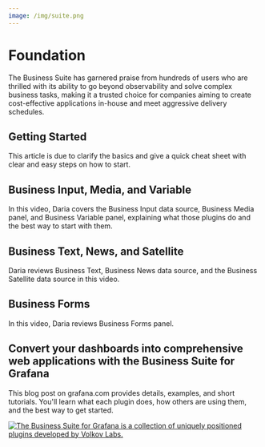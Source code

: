 ```yaml
---
image: /img/suite.png
---
```



# Foundation

The Business Suite has garnered praise from hundreds of users who are thrilled with its ability to go beyond observability and solve complex business tasks, making it a trusted choice for companies aiming to create cost-effective applications in-house and meet aggressive delivery schedules.

<BlogPost id="business-suite-20240802" />

## Getting Started

This article is due to clarify the basics and give a quick cheat sheet with clear and easy steps on how to start.

<BlogPost id="howto-start-20241022" />

## Business Input, Media, and Variable

In this video, Daria covers the Business Input data source, Business Media panel, and Business Variable panel, explaining what those plugins do and the best way to start with them.

<Youtube
  id="K1NHBV5e6VE"
  title="Business Input data source, Media panel, Variable panel."
/>

## Business Text, News, and Satellite

Daria reviews Business Text, Business News data source, and the Business Satellite data source in this video.

<Youtube
  id="Go6tdEh96JQ"
  title="Business Text panel, News data source, Satellite data source."
/>

## Business Forms

In this video, Daria reviews Business Forms panel.

<Youtube
  id="dk8ht8G67JY"
  title="Business Forms panel for Grafana. Send data back into your data source."
/>

## Convert your dashboards into comprehensive web applications with the Business Suite for Grafana

This blog post on grafana.com provides details, examples, and short tutorials. You'll learn what each plugin does, how others are using them, and the best way to get started.

<a href="https://grafana.com/blog/2024/09/27/convert-your-dashboards-into-comprehensive-web-applications-with-the-business-suite-for-grafana/">
  <Image
    title="The Business Suite for Grafana is a collection of uniquely positioned plugins developed by Volkov Labs."
    src="/img/plugins/foundation/grafana-blog-suite.png"
    zoom={false}
  />
</a>
